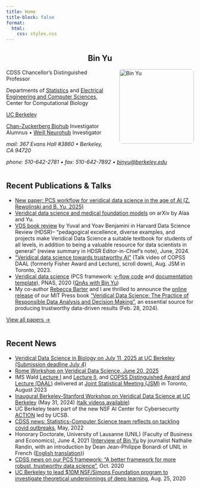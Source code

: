 ```yaml
---
title: Home
title-block: false
format:
  html:
    css: styles.css
---
```


<div style="text-align:center">
# Bin Yu
</div>

<img src="images/binyu.jpg" alt="Bin Yu" style="float:right; margin:0 0 1em 2em; width:200px; border-radius:8px;" />

CDSS Chancellor's Distinguished Professor

Departments of [Statistics](https://statistics.berkeley.edu/) and [Electrical Engineering and Computer Sciences](https://eecs.berkeley.edu/), Center for Computational Biology

[UC Berkeley](https://www.berkeley.edu/)

[Chan-Zuckerberg Biohub](https://www.czbiohub.org/) Investigator Alumnus • [Weill Neurohub](https://www.weillneurohub.org/) Investigator

*mail: 367 Evans Hall #3860 • Berkeley, CA 94720*

*phone: 510-642-2781 • fax: 510-642-7892 • [binyu@berkeley.edu](mailto:binyu@berkeley.edu)*

<div class="two-column-container">

<div class="column">
## Recent Publications & Talks

- [New paper: PCS workflow for veridical data science in the age of AI (Z. Rewolinski and B. Yu, 2025)](https://www.stat.berkeley.edu/~yugroup/pubs/pcs_workflow-6.pdf)
- [Veridical data science and medical foundation models](https://arxiv.org/abs/2409.10580) on arXiv by Alaa and Yu.
- [VDS book review](https://hdsr.mitpress.mit.edu/pub/5322mn1e/release/3) by Yuval and Yoav Benjamini in Harvard Data Science Review (HDSR)-- "pedagogical excellence, diverse examples, and projects make Veridical Data Science a suitable textbook for students of all levels, in addition to being a valuable resource for data scientists in general" (review summary in HDSR Editor-in-Chief's note), June, 2024.
- ["Veridical data science towards trustworthy AI"](https://ww2.amstat.org/meetings/jsm/2023/webcasts/index.cfm) (Talk video of COPSS DAAL (formerly Fisher Award and Lecture), scroll down), Aug. JSM in Toronto, 2023.
- [Veridical data science](https://www.pnas.org/content/117/8/3920) (PCS framework: [v-flow code](https://github.com/Yu-Group/veridical-flow) and [documentation template](https://yu-group.github.io/vdocs/PCSDoc-Template.html)), PNAS, 2020 ([QnAs with Bin Yu](https://www.pnas.org/content/117/8/3893))
- My co-author [Rebecca Barter](https://rebeccabarter.com/) and I are thrilled to announce the [online release](http://vdsbook.com/) of our MIT Press book ["Veridical Data Science: The Practice of Responsible Data Analysis and Decision Making"](https://mitpress.mit.edu/9780262049191/veridical-data-science/), an essential source for producing trustworthy data-driven results (Feb. 28, 2024).

[View all papers →](papers.qmd)

</div>

<div class="column">
## Recent News

- [Veridical Data Science in Biology on July 11, 2025 at UC Berkeley (Submission deadline July 4)](https://www.eventbrite.com/e/veridical-data-science-for-biology-2025-tickets-1384456339179)
- [Rome Workshop on Veridical Data Science, June 20, 2025](https://www.integreat.no/events/public-events/workshops/veridical-data-science.html)
- IMS Wald [Lecture I](https://ww2.aievolution.com/JSMAnnual/index.cfm?do=ev.viewEv&ev=1029) and [Lecture II](https://ww2.aievolution.com/JSMAnnual/index.cfm?do=ev.viewEv&ev=1031), and [COPSS Distinguished Award and Lecture (DAAL)](https://ww2.aievolution.com/JSMAnnual/index.cfm?do=ev.viewEv&ev=1374) delivered at [Joint Statistical Meeting (JSM)](https://ww2.amstat.org/meetings/jsm/2023/) in Toronto, August 2023
- [Inaugural Berkeley-Stanford Workshop on Veridical Data Science at UC Berkeley](https://na.eventscloud.com/website/69057/) (May 31, 2024) ([talk videos available](https://www.youtube.com/playlist?list=PLKW2Azk23ZtSrg4jwLSioaV1bwmFnQ1Bx))
- UC Berkeley team part of the new NSF AI Center for Cybersecurity [ACTION](https://action.ucsb.edu/) led by UCSB.
- [CDSS news: Statistics-Computer Science team reflects on tackling covid outbreaks](https://data.berkeley.edu/news/statistics-computer-sciences-team-reflects-tackling-covid-outbreaks), May, 2022
- Honorary Doctorate, University of Lausanne (UNIL) (Faculty of Business and Economics), June 4, 2021 ([Interview of Bin Yu](https://www.youtube.com/watch?v=1JRGPGhcYzU) by journalist Nathalie Randin, with an introduction by Dean Jean-Philippe Bonardi of UNIL in French ([English translation](https://www.stat.berkeley.edu/~binyu/Intro-DeanBonardi-UNIL.pdf)))
- [CDSS news on our PCS framework: "A better framework for more robust, trustworthy data science"](https://data.berkeley.edu/people/bin-yu), Oct. 2020
- [UC Berkeley to lead $10M NSF/Simons Foundation program to investigate theoretical underpinnings of deep learning](https://data.berkeley.edu/news/uc-berkeley-lead-10m-nsfsimons-foundation-program-investigate-theoretical-underpinnings-deep), Aug. 25, 2020

</div>

</div>
